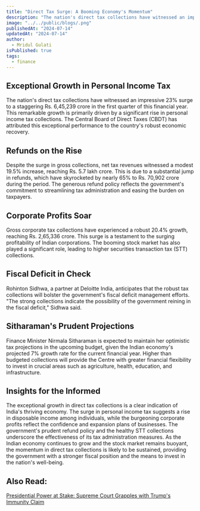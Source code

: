```yaml
---
title: "Direct Tax Surge: A Booming Economy's Momentum"
description: "The nation's direct tax collections have witnessed an impressive 23% surge to a staggering Rs. 6,45,239 crore in the first quarter of this financial year. This remarkable growth is primarily driven by a significant rise in personal income tax collections. The Central Board of Direct Taxes (CBDT) has attributed this exceptional performance to the country's robust economic recovery."
image: "../../public/blogs/.png"
publishedAt: "2024-07-14"
updatedAt: "2024-07-14"
author: 
  - Mridul Gulati
isPublished: true
tags: 
  - finance
---
```


## Exceptional Growth in Personal Income Tax

The nation's direct tax collections have witnessed an impressive 23% surge to a staggering Rs. 6,45,239 crore in the first quarter of this financial year. This remarkable growth is primarily driven by a significant rise in personal income tax collections. The Central Board of Direct Taxes (CBDT) has attributed this exceptional performance to the country's robust economic recovery.

## Refunds on the Rise

Despite the surge in gross collections, net tax revenues witnessed a modest 19.5% increase, reaching Rs. 5.7 lakh crore. This is due to a substantial jump in refunds, which have skyrocketed by nearly 65% to Rs. 70,902 crore during the period. The generous refund policy reflects the government's commitment to streamlining tax administration and easing the burden on taxpayers.

## Corporate Profits Soar

Gross corporate tax collections have experienced a robust 20.4% growth, reaching Rs. 2,65,336 crore. This surge is a testament to the surging profitability of Indian corporations. The booming stock market has also played a significant role, leading to higher securities transaction tax (STT) collections.

## Fiscal Deficit in Check

Rohinton Sidhwa, a partner at Deloitte India, anticipates that the robust tax collections will bolster the government's fiscal deficit management efforts. "The strong collections indicate the possibility of the government reining in the fiscal deficit," Sidhwa said.

## Sitharaman's Prudent Projections

Finance Minister Nirmala Sitharaman is expected to maintain her optimistic tax projections in the upcoming budget, given the Indian economy's projected 7% growth rate for the current financial year. Higher than budgeted collections will provide the Centre with greater financial flexibility to invest in crucial areas such as agriculture, health, education, and infrastructure.

## Insights for the Informed

The exceptional growth in direct tax collections is a clear indication of India's thriving economy. The surge in personal income tax suggests a rise in disposable income among individuals, while the burgeoning corporate profits reflect the confidence and expansion plans of businesses. The government's prudent refund policy and the healthy STT collections underscore the effectiveness of its tax administration measures. As the Indian economy continues to grow and the stock market remains buoyant, the momentum in direct tax collections is likely to be sustained, providing the government with a stronger fiscal position and the means to invest in the nation's well-being.

## Also Read: 

[Presidential Power at Stake: Supreme Court Grapples with Trump's Immunity Claim](https://onlinekhabri.com/blog/presidential-power-at-stake-trumps-immunity-grappled)